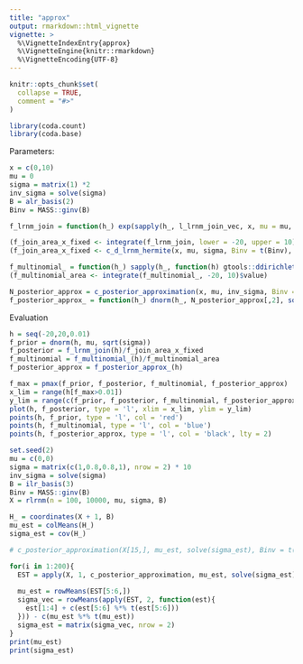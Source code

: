 ```yaml
---
title: "approx"
output: rmarkdown::html_vignette
vignette: >
  %\VignetteIndexEntry{approx}
  %\VignetteEngine{knitr::rmarkdown}
  %\VignetteEncoding{UTF-8}
---
```


```r
knitr::opts_chunk$set(
  collapse = TRUE,
  comment = "#>"
)
```

```r
library(coda.count)
library(coda.base)
```

Parameters:

```r
x = c(0,10)
mu = 0
sigma = matrix(1) *2
inv_sigma = solve(sigma)
B = alr_basis(2)
Binv = MASS::ginv(B)
```


```r
f_lrnm_join = function(h_) exp(sapply(h_, l_lrnm_join_vec, x, mu = mu, inv_sigma, t(Binv)))

(f_join_area_x_fixed <- integrate(f_lrnm_join, lower = -20, upper = 10)$value)
(f_join_area_x_fixed <- c_d_lrnm_hermite(x, mu, sigma, Binv = t(Binv), order = 1000))

f_multinomial_ = function(h_) sapply(h_, function(h) gtools::ddirichlet(composition(h, B), x + 1) )
(f_multinomial_area <- integrate(f_multinomial_, -20, 10)$value)

N_posterior_approx = c_posterior_approximation(x, mu, inv_sigma, Binv = t(Binv))
f_posterior_approx_ = function(h_) dnorm(h_, N_posterior_approx[,2], sqrt(N_posterior_approx[,1]))
```



Evaluation

```r
h = seq(-20,20,0.01)
f_prior = dnorm(h, mu, sqrt(sigma))
f_posterior = f_lrnm_join(h)/f_join_area_x_fixed
f_multinomial = f_multinomial_(h)/f_multinomial_area
f_posterior_approx = f_posterior_approx_(h)
```


```r
f_max = pmax(f_prior, f_posterior, f_multinomial, f_posterior_approx)
x_lim = range(h[f_max>0.01])
y_lim = range(c(f_prior, f_posterior, f_multinomial, f_posterior_approx))
plot(h, f_posterior, type = 'l', xlim = x_lim, ylim = y_lim)
points(h, f_prior, type = 'l', col = 'red')
points(h, f_multinomial, type = 'l', col = 'blue')
points(h, f_posterior_approx, type = 'l', col = 'black', lty = 2)
```

```r
set.seed(2)
mu = c(0,0)
sigma = matrix(c(1,0.8,0.8,1), nrow = 2) * 10
inv_sigma = solve(sigma)
B = ilr_basis(3)
Binv = MASS::ginv(B)
X = rlrnm(n = 100, 10000, mu, sigma, B)

H_ = coordinates(X + 1, B)
mu_est = colMeans(H_)
sigma_est = cov(H_)

# c_posterior_approximation(X[15,], mu_est, solve(sigma_est), Binv = t(Binv))

for(i in 1:200){
  EST = apply(X, 1, c_posterior_approximation, mu_est, solve(sigma_est), Binv = t(Binv))
  
  mu_est = rowMeans(EST[5:6,])
  sigma_vec = rowMeans(apply(EST, 2, function(est){
    est[1:4] + c(est[5:6] %*% t(est[5:6]))
  })) - c(mu_est %*% t(mu_est))
  sigma_est = matrix(sigma_vec, nrow = 2)
}
print(mu_est)
print(sigma_est)
```


